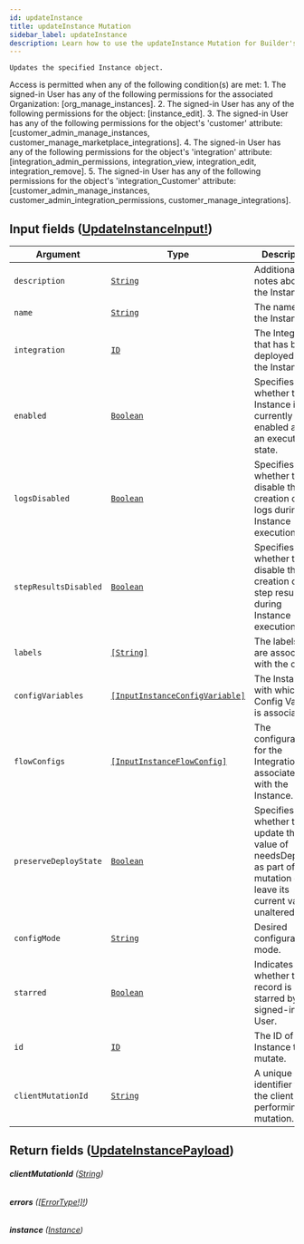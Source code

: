 ```yaml
---
id: updateInstance
title: updateInstance Mutation
sidebar_label: updateInstance
description: Learn how to use the updateInstance Mutation for Builder's API.
---
```


    Updates the specified Instance object.

Access is permitted when any of the following condition(s) are met: 1. The signed-in User has any of the following permissions for the associated Organization: [org_manage_instances]. 2. The signed-in User has any of the following permissions for the object: [instance_edit]. 3. The signed-in User has any of the following permissions for the object's 'customer' attribute: [customer_admin_manage_instances, customer_manage_marketplace_integrations]. 4. The signed-in User has any of the following permissions for the object's 'integration' attribute: [integration_admin_permissions, integration_view, integration_edit, integration_remove]. 5. The signed-in User has any of the following permissions for the object's 'integration_Customer' attribute: [customer_admin_manage_instances, customer_admin_integration_permissions, customer_manage_integrations].

## Input fields ([UpdateInstanceInput!](/docs/composer/builder/api/schema/input_object/UpdateInstanceInput.mdx))

| Argument              | Type                                                                                       | Description                                                                                                        |
| --------------------- | ------------------------------------------------------------------------------------------ | ------------------------------------------------------------------------------------------------------------------ |
| `description`         | [`String`](/docs/composer/builder/api/schema/scalar/String.mdx)                                                   | Additional notes about the Instance.                                                                               |
| `name`                | [`String`](/docs/composer/builder/api/schema/scalar/String.mdx)                                                   | The name of the Instance.                                                                                          |
| `integration`         | [`ID`](/docs/composer/builder/api/schema/scalar/ID.mdx)                                                           | The Integration that has been deployed for the Instance.                                                           |
| `enabled`             | [`Boolean`](/docs/composer/builder/api/schema/scalar/Boolean.mdx)                                                 | Specifies whether the Instance is currently enabled and in an executable state.                                    |
| `logsDisabled`        | [`Boolean`](/docs/composer/builder/api/schema/scalar/Boolean.mdx)                                                 | Specifies whether to disable the creation of logs during Instance execution.                                       |
| `stepResultsDisabled` | [`Boolean`](/docs/composer/builder/api/schema/scalar/Boolean.mdx)                                                 | Specifies whether to disable the creation of step results during Instance execution.                               |
| `labels`              | [`[String]`](/docs/composer/builder/api/schema/scalar/String.mdx)                                                 | The labels that are associated with the object.                                                                    |
| `configVariables`     | [`[InputInstanceConfigVariable]`](/docs/composer/builder/api/schema/input_object/InputInstanceConfigVariable.mdx) | The Instance with which the Config Variable is associated.                                                         |
| `flowConfigs`         | [`[InputInstanceFlowConfig]`](/docs/composer/builder/api/schema/input_object/InputInstanceFlowConfig.mdx)         | The configuration for the IntegrationFlow associated with the Instance.                                            |
| `preserveDeployState` | [`Boolean`](/docs/composer/builder/api/schema/scalar/Boolean.mdx)                                                 | Specifies whether to update the value of needsDeploy as part of the mutation or leave its current value unaltered. |
| `configMode`          | [`String`](/docs/composer/builder/api/schema/scalar/String.mdx)                                                   | Desired configuration mode.                                                                                        |
| `starred`             | [`Boolean`](/docs/composer/builder/api/schema/scalar/Boolean.mdx)                                                 | Indicates whether the record is starred by the signed-in User.                                                     |
| `id`                  | [`ID`](/docs/composer/builder/api/schema/scalar/ID.mdx)                                                           | The ID of the Instance to mutate.                                                                                  |
| `clientMutationId`    | [`String`](/docs/composer/builder/api/schema/scalar/String.mdx)                                                   | A unique identifier for the client performing the mutation.                                                        |

## Return fields ([UpdateInstancePayload](/docs/composer/builder/api/schema/object/UpdateInstancePayload.mdx))

###### <b>clientMutationId</b> ([String](/docs/composer/builder/api/schema/scalar/String.mdx))

###### <b>errors</b> ([[ErrorType!]!](/docs/composer/builder/api/schema/object/ErrorType.mdx))

###### <b>instance</b> ([Instance](/docs/composer/builder/api/schema/object/Instance.mdx))
